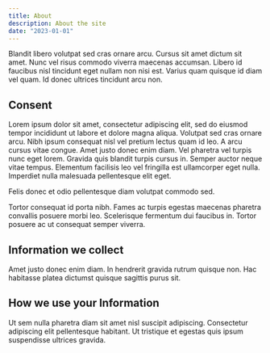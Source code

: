 ```yaml
---
title: About
description: About the site
date: "2023-01-01"
---
```


Blandit libero volutpat sed cras ornare arcu. Cursus sit amet dictum sit amet. Nunc vel risus commodo viverra maecenas accumsan. Libero id faucibus nisl tincidunt eget nullam non nisi est. Varius quam quisque id diam vel quam. Id donec ultrices tincidunt arcu non.

## Consent

Lorem ipsum dolor sit amet, consectetur adipiscing elit, sed do eiusmod tempor incididunt ut labore et dolore magna aliqua. Volutpat sed cras ornare arcu. Nibh ipsum consequat nisl vel pretium lectus quam id leo. A arcu cursus vitae congue. Amet justo donec enim diam. Vel pharetra vel turpis nunc eget lorem. Gravida quis blandit turpis cursus in. Semper auctor neque vitae tempus. Elementum facilisis leo vel fringilla est ullamcorper eget nulla. Imperdiet nulla malesuada pellentesque elit eget.

Felis donec et odio pellentesque diam volutpat commodo sed.

Tortor consequat id porta nibh. Fames ac turpis egestas maecenas pharetra convallis posuere morbi leo. Scelerisque fermentum dui faucibus in. Tortor posuere ac ut consequat semper viverra.

## Information we collect

Amet justo donec enim diam. In hendrerit gravida rutrum quisque non. Hac habitasse platea dictumst quisque sagittis purus sit.

## How we use your Information

Ut sem nulla pharetra diam sit amet nisl suscipit adipiscing. Consectetur adipiscing elit pellentesque habitant. Ut tristique et egestas quis ipsum suspendisse ultrices gravida.
